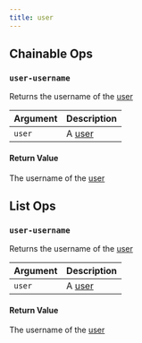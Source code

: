 ```yaml
---
title: user
---
```

## Chainable Ops
<h3 id="user-username"><code>user-username</code></h3>

Returns the username of the [user](/models/ref/query-panel/user/)

| Argument | Description |
| :--- | :--- |
| `user` | A [user](/models/ref/query-panel/user/) |

#### Return Value
The username of the [user](/models/ref/query-panel/user/)


## List Ops
<h3 id="user-username"><code>user-username</code></h3>

Returns the username of the [user](/models/ref/query-panel/user/)

| Argument | Description |
| :--- | :--- |
| `user` | A [user](/models/ref/query-panel/user/) |

#### Return Value
The username of the [user](/models/ref/query-panel/user/)

